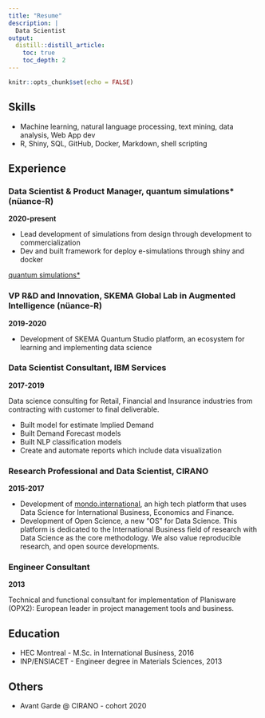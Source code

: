 ```yaml
---
title: "Resume"
description: |
  Data Scientist
output:
  distill::distill_article:
    toc: true
    toc_depth: 2  
---
```


```r
knitr::opts_chunk$set(echo = FALSE)
```

## Skills

- Machine learning, natural language processing, text mining, data analysis, Web App dev
- R, Shiny, SQL, GitHub, Docker, Markdown, shell scripting

## Experience

### Data Scientist & Product Manager, quantum simulations* (nüance-R)
**2020-present**

- Lead development of simulations from design through development to commercialization
- Dev and built framework for deploy e-simulations through shiny and docker

[quantum simulations*](https://quantumsimulations.app)


### VP R&D and Innovation, SKEMA Global Lab in Augmented Intelligence (nüance-R)
**2019-2020**

- Development of SKEMA Quantum Studio platform, an ecosystem for learning and implementing data science

### Data Scientist Consultant, IBM Services
**2017-2019**

Data science consulting for Retail, Financial and Insurance industries from contracting with customer to final deliverable.

- Built model for estimate Implied Demand
- Built Demand Forecast models
- Built NLP classification models
- Create and automate reports which include data visualization

### Research Professional and Data Scientist, CIRANO
**2015-2017**

- Development of [mondo.international](https://mondo.international), an high tech platform that uses Data Science for International Business, Economics and Finance.
- Development of Open Science, a new "OS" for Data Science. This platform is dedicated to the International Business field of research with Data Science as the core methodology. We also value reproducible research, and open source developments.

### Engineer Consultant
**2013**

Technical and functional consultant for implementation of Planisware (OPX2): European leader in project management tools and business.


## Education

- HEC Montreal - M.Sc. in International Business, 2016
- INP/ENSIACET - Engineer degree in Materials Sciences, 2013

## Others

- Avant Garde @ CIRANO - cohort 2020
